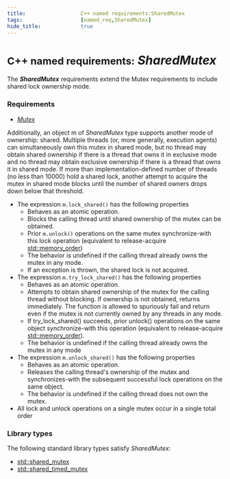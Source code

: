 ```yaml
---
title:                  C++ named requirements:SharedMutex      
tags:                   [named_req,SharedMutex]
hide_title:             true
---
```



# <Since v='cpp17'><small>C++ named requirements:</small> *SharedMutex*</Since>

The ***SharedMutex*** requirements extend the Mutex requirements to include shared lock ownership mode.

### Requirements
* [*Mutex*](/docs/named_req/Mutex)

Additionally, an object m of *SharedMutex* type supports another mode of ownership: shared. 
Multiple threads (or, more generally, execution agents) can simultaneously own this mutex in shared mode, 
but no thread may obtain shared ownership if there is a thread that owns it in exclusive mode and no thread may obtain exclusive ownership 
if there is a thread that owns it in shared mode. If more than implementation-defined number of threads (no less than 10000) hold a shared lock, 
another attempt to acquire the mutex in shared mode blocks until the number of shared owners drops down below that threshold.

* The expression `m.lock_shared()` has the following properties
    * Behaves as an atomic operation.
    * Blocks the calling thread until shared ownership of the mutex can be obtained.
    * Prior `m.unlock()` operations on the same mutex synchronize-with this lock operation (equivalent to release-acquire [std::memory_order](/docs/std/atomic/memory_order))
    * The behavior is undefined if the calling thread already owns the mutex in any mode.
    * If an exception is thrown, the shared lock is not acquired.
* The expression `m.try_lock_shared()` has the following properties
    * Behaves as an atomic operation.
    * Attempts to obtain shared ownership of the mutex for the calling thread without blocking. If ownership is not obtained, returns immediately. 
      The function is allowed to spuriously fail and return even if the mutex is not currently owned by any threads in any mode.
    * If try_lock_shared() succeeds, prior unlock() operations on the same object synchronize-with this operation 
      (equivalent to release-acquire [std::memory_order](/docs/std/atomic/memory_order)).
    * The behavior is undefined if the calling thread already owns the mutex in any mode
* The expression `m.unlock_shared()` has the following properties
    * Behaves as an atomic operation.
    * Releases the calling thread's ownership of the mutex and synchronizes-with the subsequent successful lock operations on the same object.
    * The behavior is undefined if the calling thread does not own the mutex.
* All lock and unlock operations on a single mutex occur in a single total order

### Library types
The following standard library types satisfy *SharedMutex*:

* <Since v='cpp17'><a href="/docs/std/thread/shared_mutex">std::shared_mutex</a></Since>
* <Since v='cpp14'><a href="/docs/std/thread/shared_timed_mutex">std::shared_timed_mutex</a></Since>